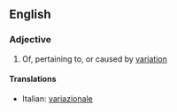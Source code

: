 ==English==

===Adjective===
{{en-adj}}

# Of, pertaining to, or caused by [[variation]]

====Translations====
{{top}}
*Italian: [[variazionale]]
{{mid}}

{{bottom}}